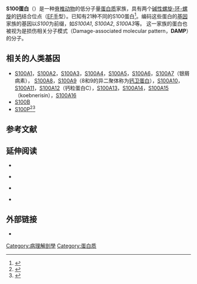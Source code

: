 {{Pfam_box 
| Symbol = S_100 
| Name = S100/ICaBP type calcium binding domain 
| image = Protein_S100B_PDB_1b4c.png
| width = 
| caption = Structure of the S100B protein. Based on PyMOL rendering of PDB 1b4c.
| Pfam= PF01023
| InterPro= IPR013787
| SMART= 
| Prosite = PDOC00275
| SCOP = 1cnp
| TCDB = 
| OPM family= 
| OPM protein= 
| PDB= 
{{PDB3|1yut}}B:9-52      {{PDB3|1yuu}}A:9-52      {{PDB3|1yus}}B:9-52      
{{PDB3|1yur}}A:9-52      {{PDB3|1k8u}}A:5-50      {{PDB3|1k9p}}A:5-50      
{{PDB3|1k96}}A:5-50      {{PDB3|1k9k}}A:5-50      {{PDB3|1cnp}}B:5-50      
{{PDB3|1a03}}A:5-50      {{PDB3|2cnp}}B:5-50      {{PDB3|1jwd}}B:5-50      
{{PDB3|1m31}}A:5-48      {{PDB3|1k2h}}B:5-48      {{PDB3|1cfp}}B:4-47      
{{PDB3|1psb}}A:4-47      {{PDB3|1mho}} :4-47      {{PDB3|1uwo}}A:4-47      
{{PDB3|1mq1}}B:4-47      {{PDB3|1b4c}}B:4-47      {{PDB3|1sym}}A:4-47      
{{PDB3|1qlk}}B:4-47      {{PDB3|1xyd}}B:4-47      {{PDB3|1dt7}}B:4-47      
{{PDB3|1mwn}}A:4-47      {{PDB3|1j55}}A:4-47      {{PDB3|1ozo}}A:4-47      
{{PDB3|1kso}}A:5-48      {{PDB3|1irj}}H:8-51      {{PDB3|1xk4}}K:8-51      
{{PDB3|1gqm}}I:4-47      {{PDB3|1odb}}D:4-47      {{PDB3|1e8a}}B:4-47      
{{PDB3|1clb}} :5-46      {{PDB3|1ig5}}A:5-46      {{PDB3|2bca}} :5-46      
{{PDB3|1qx2}}B:5-46      {{PDB3|1bod}} :5-46      {{PDB3|1b1g}}A:5-46      
{{PDB3|1kcy}}A:5-46      {{PDB3|1ht9}}A:5-46      {{PDB3|2bcb}} :5-46      
{{PDB3|1n65}}A:5-46      {{PDB3|1boc}} :5-46      {{PDB3|3icb}} :5-46      
{{PDB3|1kqv}}A:5-46      {{PDB3|1ksm}}A:5-46      {{PDB3|1cdn}} :5-46      
{{PDB3|4icb}} :5-46      {{PDB3|1igv}}A:5-46      {{PDB3|1d1o}}A:5-46      
{{PDB3|1cb1}} :4-46      {{PDB3|1a4p}}B:5-45      {{PDB3|1bt6}}A:5-45      
{{PDB3|1nsh}}B:7-50      {{PDB3|1v4z}}A:10-19     {{PDB3|1v50}}A:10-19     
{{PDB3|1qls}}A:8-51      {{PDB3|1mr8}}B:5-48      {{PDB3|1psr}}B:6-46      
{{PDB3|2psr}} :6-46      {{PDB3|3psr}}A:6-46      
}}
'''S100蛋白'''（{{lang-en|S100 proteins}}）是一种[[脊椎动物|脊椎动物]]的低分子量[[蛋白质|蛋白质]]家族，具有两个[[碱性螺旋-环-螺旋|碱性螺旋-环-螺旋]]的[[钙|钙]]结合位点（[[EF手|EF手]]型）。已知有21种不同的S100蛋白<ref name="pmid15336958">{{Cite journal|author = Marenholz I, Heizmann CW, Fritz G|title = S100 proteins in mouse and man: from evolution to function and pathology (including an update of the nomenclature)|journal = Biochem. Biophys. Res. Commun.|volume = 322|issue = 4|pages = 1111–22|date = October 2004|pmid = 15336958|doi = 10.1016/j.bbrc.2004.07.096|url = }}</ref>。编码这些蛋白的[[基因|基因]]家族的基因以''S100''为前缀，如''S100A1'', ''S100A2'', ''S100A3''等。
这一家族的蛋白也被视为是损伤相关分子模式（Damage-associated molecular pattern，'''DAMP'''）的分子。

==相关的人类基因==
* [[S100A1|S100A1]]，[[S100A2|S100A2]]，[[S100A3|S100A3]]，[[S100A4|S100A4]]，[[S100A5|S100A5]]，[[S100A6|S100A6]]，[[S100A7|S100A7]]（银屑病素）， [[S100A8|S100A8]]，[[S100A9|S100A9]]（8和9的异二聚体称为[[钙卫蛋白|钙卫蛋白]]），[[S100A10|S100A10]]，[[S100A11|S100A11]]，[[S100A12|S100A12]]（钙粒蛋白C），[[S100A13|S100A13]]，[[S100A14|S100A14]]，[[S100A15|S100A15]]（koebnerisin），[[S100A16|S100A16]]
* [[S100B|S100B]]
* [[S100P|S100P]]<ref>{{Cite journal|last=Penumutchu|first=Srinivasa R.|last2=Chou|first2=Ruey-Hwang|last3=Yu|first3=Chin|date=2014-08-01|title=Structural Insights into Calcium-Bound S100P and the V Domain of the RAGE Complex|url=http://journals.plos.org/plosone/article?id=10.1371/journal.pone.0103947|journal=PLOS ONE|volume=9|issue=8|pages=e103947|doi=10.1371/journal.pone.0103947|issn=1932-6203|pmc=4118983|pmid=25084534|access-date=2020-09-26|archive-date=2017-01-12|archive-url=https://web.archive.org/web/20170112212352/http://journals.plos.org/plosone/article?id=10.1371%2Fjournal.pone.0103947|dead-url=no}}</ref><ref>{{Cite journal|last=Penumutchu|first=Srinivasa R.|last2=Chou|first2=Ruey-Hwang|last3=Yu|first3=Chin|date=2014-10-17|title=Interaction between S100P and the anti-allergy drug cromolyn|journal=Biochemical and Biophysical Research Communications|volume=454|issue=3|pages=404–409|doi=10.1016/j.bbrc.2014.10.048|issn=1090-2104|pmid=25450399}}</ref>


== 参考文献 ==
{{Reflist|2}}

== 延伸阅读 ==
* {{Cite journal|vauthors = Wolf R, Voscopoulos CJ, FitzGerald PC, etal|title = The mouse S100A15 ortholog parallels genomic organization, structure, gene expression, and protein-processing pattern of the human S100A7/A15 subfamily during epidermal maturation|journal = J. Invest. Dermatol.|volume = 126|issue = 7|pages = 1600–8|year = 2006|pmid = 16528363|doi = 10.1038/sj.jid.5700210}}

* {{Cite journal|author = Ronald Wolf, O. M. Zack Howard, Hui-Fang Dong, Christopher Voscopoulos, Karen Boeshans, Jason Winston, Rao Divi, Michele Gunsior, Paul Goldsmith, Bijan Ahvazi, Triantafyllos Chavakis, Joost J. Oppenheim and Stuart H. Yuspa|title = Chemotactic Activity of S100A7 (Psoriasin) Is Mediated by the Receptor for Advanced Glycation End Products and Potentiates Inflammation with Highly Homologous but Functionally Distinct S100A15.|journal = The Journal of Immunology|volume = 181|issue = 2|pages = 1499–1506|year = 2010}}

* {{Cite journal|author = Ronald Wolf, Christopher Voscopoulos, Jason Winston, Alif Dharamsi, Paul Goldsmith  Michele Gunsior, Barbara K. Vonderhaar, Melanie Olson,  Peter H. Watson, and Stuart H. Yuspa.|title = Highly homologous hS100A15 and hS100A7 proteins are distinctly expressed in normal breast tissue and breast cancer.|journal = J. Cancer Lett.|volume = 277|issue = 1|pages = 101–107|year = 2008|pmid = 19136201|doi = 10.1016/j.canlet.2008.11.032|pmc = 2680177}}

* {{Cite journal|author = Ronald Wolf, Francesca Mascia, Alif Dharamsi, O. M. Zack Howard, Christophe Cataisson, Val Bliskovski, Jason Winston, Lionel Feigenbaum, Ulrike Lichti, Thomas Ruzicka Triantafyllos Chavakis, and Stuart H. Yuspa.|title = Gene from a Psoriasis Susceptibility Locus Primes the Skin for Inflammation.|journal = Science Translational Medicine|volume = 2|issue = 61|pages = 61ra90|year = 2010|pmid = 21148126|doi = 10.1126/scitranslmed.3001108}}

== 外部链接 ==
* {{MeshName|S100+Proteins}}
[[Category:病理解剖學|Category:病理解剖學]]
[[Category:蛋白质|Category:蛋白质]]

{{Calcium-binding proteins}}
{{Nerve tissue protein}}
{{Tumor markers}}